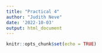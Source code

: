 ```yaml
---
title: "Practical 4"
author: "Judith Neve"
date: '2022-10-03'
output: html_document
---
```


```r
knitr::opts_chunk$set(echo = TRUE)
```


